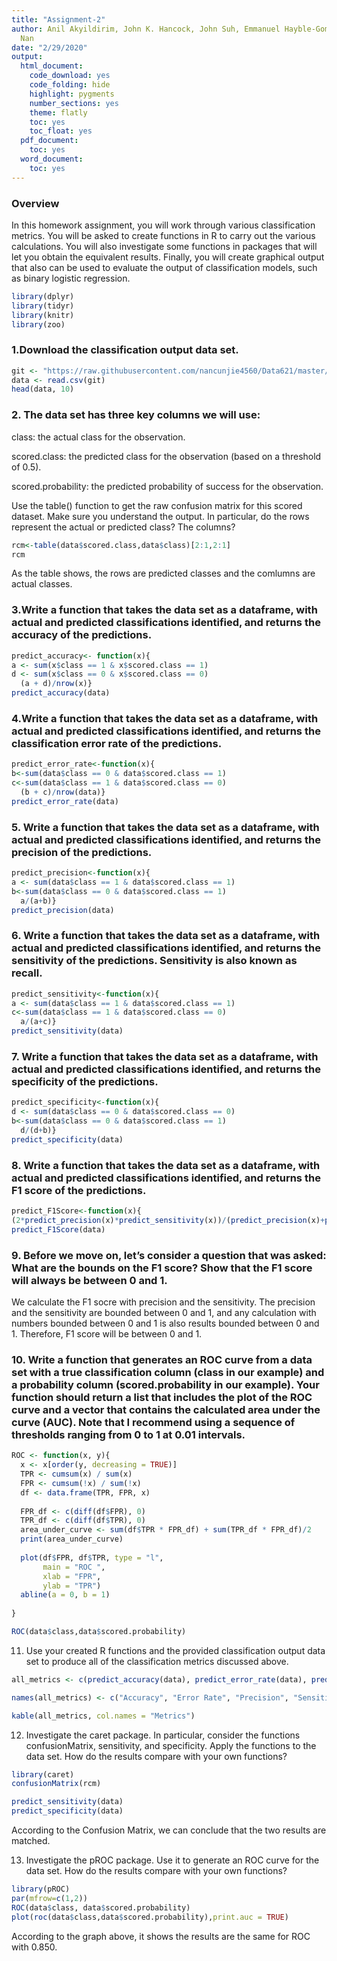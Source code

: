 ```yaml
---
title: "Assignment-2"
author: Anil Akyildirim, John K. Hancock, John Suh, Emmanuel Hayble-Gomes, Chunjie
  Nan
date: "2/29/2020"
output:
  html_document:
    code_download: yes
    code_folding: hide
    highlight: pygments
    number_sections: yes
    theme: flatly
    toc: yes
    toc_float: yes
  pdf_document:
    toc: yes
  word_document:
    toc: yes
---
```


### Overview

In this homework assignment, you will work through various classification metrics. You will be asked to create functions in R to carry out the various calculations. You will also investigate some functions in packages that will let you obtain the equivalent results. Finally, you will create graphical output that also can be used to evaluate the output of classification models, such as binary logistic regression.

```r
library(dplyr)
library(tidyr)
library(knitr)
library(zoo)
```
### 1.Download the classification output data set.
```r
git <- "https://raw.githubusercontent.com/nancunjie4560/Data621/master/classification-output-data.csv"
data <- read.csv(git)
head(data, 10)
```
### 2. The data set has three key columns we will use:

class: the actual class for the observation.

scored.class: the predicted class for the observation (based on a threshold of 0.5).

scored.probability: the predicted probability of success for the observation.

Use the table() function to get the raw confusion matrix for this scored dataset. Make sure you understand the output. In particular, do the rows represent the actual or predicted class? The columns?

```r
rcm<-table(data$scored.class,data$class)[2:1,2:1]
rcm
```

As the table shows, the rows are predicted classes and the comlumns are actual classes.

### 3.Write a function that takes the data set as a dataframe, with actual and predicted classifications identified, and returns the accuracy of the predictions.

```r
predict_accuracy<- function(x){
a <- sum(x$class == 1 & x$scored.class == 1)
d <- sum(x$class == 0 & x$scored.class == 0)
  (a + d)/nrow(x)}
predict_accuracy(data)
```


### 4.Write a function that takes the data set as a dataframe, with actual and predicted classifications identified, and returns the classification error rate of the predictions.

```r
predict_error_rate<-function(x){
b<-sum(data$class == 0 & data$scored.class == 1)
c<-sum(data$class == 1 & data$scored.class == 0)
  (b + c)/nrow(data)}
predict_error_rate(data)
```

### 5. Write a function that takes the data set as a dataframe, with actual and predicted classifications identified, and returns the precision of the predictions.

```r
predict_precision<-function(x){
a <- sum(data$class == 1 & data$scored.class == 1)
b<-sum(data$class == 0 & data$scored.class == 1)
  a/(a+b)}
predict_precision(data)
```

### 6. Write a function that takes the data set as a dataframe, with actual and predicted classifications identified, and returns the sensitivity of the predictions. Sensitivity is also known as recall.

```r
predict_sensitivity<-function(x){
a <- sum(data$class == 1 & data$scored.class == 1)
c<-sum(data$class == 1 & data$scored.class == 0)
  a/(a+c)}
predict_sensitivity(data)
```

### 7. Write a function that takes the data set as a dataframe, with actual and predicted classifications identified, and returns the specificity of the predictions.

```r
predict_specificity<-function(x){
d <- sum(data$class == 0 & data$scored.class == 0)
b<-sum(data$class == 0 & data$scored.class == 1)
  d/(d+b)}
predict_specificity(data)
```

### 8. Write a function that takes the data set as a dataframe, with actual and predicted classifications identified, and returns the F1 score of the predictions.

```r
predict_F1Score<-function(x){
(2*predict_precision(x)*predict_sensitivity(x))/(predict_precision(x)+predict_sensitivity(x))}
predict_F1Score(data)
```

### 9. Before we move on, let’s consider a question that was asked: What are the bounds on the F1 score? Show that the F1 score will always be between 0 and 1. 

We calculate the F1 socre with precision and the sensitivity. The precision and the sensitivity are bounded between 0 and 1, and any calculation with numbers bounded between 0 and 1 is also results bounded between 0 and 1. Therefore, F1 score will be between 0 and 1.

### 10. Write a function that generates an ROC curve from a data set with a true classification column (class in our example) and a probability column (scored.probability in our example). Your function should return a list that includes the plot of the ROC curve and a vector that contains the calculated area under the curve (AUC). Note that I recommend using a sequence of thresholds ranging from 0 to 1 at 0.01 intervals.

```r
ROC <- function(x, y){
  x <- x[order(y, decreasing = TRUE)]
  TPR <- cumsum(x) / sum(x)
  FPR <- cumsum(!x) / sum(!x)
  df <- data.frame(TPR, FPR, x)
  
  FPR_df <- c(diff(df$FPR), 0)
  TPR_df <- c(diff(df$TPR), 0)
  area_under_curve <- sum(df$TPR * FPR_df) + sum(TPR_df * FPR_df)/2
  print(area_under_curve)
  
  plot(df$FPR, df$TPR, type = "l",
       main = "ROC ",
       xlab = "FPR",
       ylab = "TPR")
  abline(a = 0, b = 1)
  
}

ROC(data$class,data$scored.probability)

```

11. Use your created R functions and the provided classification output data set to produce all of the classification metrics discussed above.

```r
all_metrics <- c(predict_accuracy(data), predict_error_rate(data), predict_precision(data), predict_sensitivity(data), predict_specificity(data), predict_F1Score(data))

names(all_metrics) <- c("Accuracy", "Error Rate", "Precision", "Sensitivity", "Specificity", "F1 Score")

kable(all_metrics, col.names = "Metrics")
```

12. Investigate the caret package. In particular, consider the functions confusionMatrix, sensitivity, and specificity. Apply the functions to the data set. How do the results compare with your own functions?
```r
library(caret)
confusionMatrix(rcm)

predict_sensitivity(data)
predict_specificity(data)

```

According to the Confusion Matrix, we can conclude that the two results are matched.

13. Investigate the pROC package. Use it to generate an ROC curve for the data set. How do the results compare with your own functions?

```r
library(pROC)
par(mfrow=c(1,2))
ROC(data$class, data$scored.probability)
plot(roc(data$class,data$scored.probability),print.auc = TRUE)

```

According to the graph above, it shows the results are the same for ROC with 0.850.